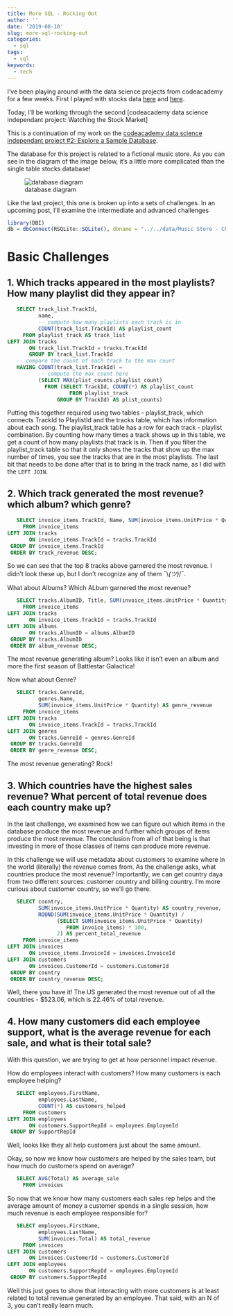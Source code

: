 ```yaml
---
title: More SQL - Rocking Out
author: ''
date: '2019-08-10'
slug: more-sql-rocking-out
categories:
  - sql
tags:
  - sql
keywords:
  - tech
---
```


I've been playing around with the data science projects from codeacademy for a few weeks. First I played with stocks data [here](../../07/creating-a-stocks-database/) and [here](../../07/working-with-stocks-basic-sql).

Today, I'll be working through the second [codeacademy data science independant project: Watching the Stock Market]

This is a continuation of my work on the [codeacademy data science independant project #2: Explore a Sample Database](https://discuss.codecademy.com/t/data-science-independent-project-2-explore-a-sample-database/419945).

The database for this project is related to a fictional music store. As you can see in the diagram of the image below, it's a little more complicated than the single table stocks database!

![database diagram](/post/2019-08-10-more-sql-rocking-out_files/sqlite-sample-database-color.jpg)

Like the last project, this one is broken up into a sets of challenges. In an upcoming post, I'll examine the intermediate and advanced challenges

```r
library(DBI)
db = dbConnect(RSQLite::SQLite(), dbname = "../../data/Music Store - Chinook/chinook.db")
```

# Basic Challenges

## 1. Which tracks appeared in the most playlists? How many playlist did they appear in?

```sql
   SELECT track_list.TrackId,
          name,
          -- compute how many playlists each track is in
          COUNT(track_list.TrackId) AS playlist_count
     FROM playlist_track AS track_list
LEFT JOIN tracks
       ON track_list.TrackId = tracks.TrackId
       GROUP BY track_list.TrackId
   -- compare the count of each track to the max count
   HAVING COUNT(track_list.TrackId) =
          -- compute the max count here
          (SELECT MAX(plist_counts.playlist_count)
            FROM (SELECT TrackId, COUNT(*) AS playlist_count
                    FROM playlist_track
                GROUP BY TrackId) AS plist_counts)
```

Putting this together required using two tables - playlist_track, which connects TrackId to PlaylistId and the tracks table, which has information about each song. The playlist_track table has a row for each track - playlist combination. By counting how many times a track shows up in this table, we get a count of how many playlists that track is in. Then if you filter the playlist_track table so that it only shows the tracks that show up the max number of times, you see the tracks that are in the most playlists. The last bit that needs to be done after that is to bring in the track name, as I did with the `LEFT JOIN`.

## 2. Which track generated the most revenue? which album? which genre?

```sql
   SELECT invoice_items.TrackId, Name, SUM(invoice_items.UnitPrice * Quantity) AS track_revenue
     FROM invoice_items
LEFT JOIN tracks
       ON invoice_items.TrackId = tracks.TrackId
 GROUP BY invoice_items.TrackId
 ORDER BY track_revenue DESC;
```

So we can see that the top 8 tracks above garnered the most revenue. I didn't look these up, but I don't recognize any of them ¯\\_(ツ)_/¯.

What about Albums? Which ALbum garnered the most revenue?
```sql
   SELECT tracks.AlbumID, Title, SUM(invoice_items.UnitPrice * Quantity) AS album_revenue
     FROM invoice_items
LEFT JOIN tracks
       ON invoice_items.TrackId = tracks.TrackId
LEFT JOIN albums
       ON tracks.AlbumID = albums.AlbumID
 GROUP BY tracks.AlbumID
 ORDER BY album_revenue DESC;
```
The most revenue generating album? Looks like it isn't even an album and more the first season of Battlestar Galactica!

Now what about Genre?
```sql
   SELECT tracks.GenreId,
          genres.Name,
          SUM(invoice_items.UnitPrice * Quantity) AS genre_revenue
     FROM invoice_items
LEFT JOIN tracks
       ON invoice_items.TrackId = tracks.TrackId
LEFT JOIN genres
       ON tracks.GenreId = genres.GenreId
 GROUP BY tracks.GenreId
 ORDER BY genre_revenue DESC;
```

The most revenue generating? Rock!

## 3. Which countries have the highest sales revenue? What percent of total revenue does each country make up?

In the last challenge, we examined how we can figure out which items in the database produce the most revenue and further which groups of items produce the most revenue. The conclusion from all of that being is that investing in more of those classes of items can produce more revenue.

In this challenge we will use metadata about customers to examine where in the world (literally) the revenue comes from. As the challenge asks, what countries produce the most revenue? Importantly, we can get country daya from two different sources: customer country and billing country. I'm more curious about customer country, so we'll go there.

```sql
   SELECT country,
          SUM(invoice_items.UnitPrice * Quantity) AS country_revenue,
          ROUND(SUM(invoice_items.UnitPrice * Quantity) /
                (SELECT SUM(invoice_items.UnitPrice * Quantity)
                   FROM invoice_items) * 100,
                2) AS percent_total_revenue
     FROM invoice_items
LEFT JOIN invoices
       ON invoice_items.InvoiceId = invoices.InvoiceId
LEFT JOIN customers
       ON invoices.CustomerId = customers.CustomerId
 GROUP BY country
 ORDER BY country_revenue DESC;
```

Well, there you have it! The US generated the most revenue out of all the countries - $523.06, which is 22.46% of total revenue.

## 4. How many customers did each employee support, what is the average revenue for each sale, and what is their total sale?

With this question, we are trying to get at how personnel impact revenue.

How do employees interact with customers? How many customers is each employee helping?


```sql
   SELECT employees.FirstName,
          employees.LastName,
          COUNT(*) AS customers_helped
     FROM customers
LEFT JOIN employees
       ON customers.SupportRepId = employees.EmployeeId
 GROUP BY SupportRepId
```

Well, looks like they all help customers just about the same amount.

Okay, so now we know how customers are helped by the sales team, but how much do customers spend on average?

```sql
   SELECT AVG(Total) AS average_sale
     FROM invoices
```

So now that we know how many customers each sales rep helps and the average amount of money a customer spends in a single session, how much revenue is each employee responsible for?

```sql
   SELECT employees.FirstName,
          employees.LastName,
          SUM(invoices.Total) AS total_revenue
     FROM invoices
LEFT JOIN customers
       ON invoices.CustomerId = customers.CustomerId
LEFT JOIN employees
       ON customers.SupportRepId = employees.EmployeeId
 GROUP BY customers.SupportRepId
```

Well this just goes to show that interacting with more customers is at least related to total revenue generated by an employee. That said, with an N of 3, you can't really learn much.
